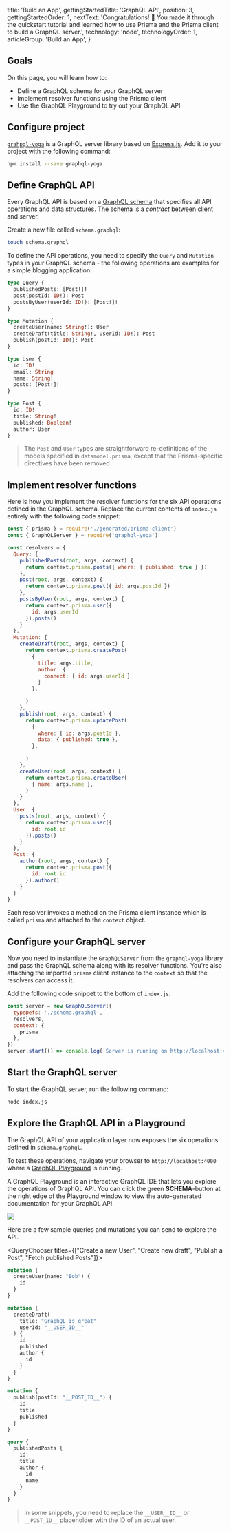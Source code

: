 
  title: 'Build an App',
  gettingStartedTitle: 'GraphQL API',
  position: 3,
  gettingStartedOrder: 1,
  nextText: 'Congratulations! 🚀 You made it through the quickstart tutorial and learned how to use Prisma and the Prisma client to build a GraphQL server.',
  technology: 'node',
  technologyOrder: 1,
  articleGroup: 'Build an App',
}

## Goals

On this page, you will learn how to:

- Define a GraphQL schema for your GraphQL server
- Implement resolver functions using the Prisma client
- Use the GraphQL Playground to try out your GraphQL API

## Configure project

[`grahpql-yoga`](https://github.com/prisma/graphql-yoga) is a GraphQL server library based on [Express.js](https://expressjs.com/). Add it to your project with the following command:

```bash copy
npm install --save graphql-yoga
```

## Define GraphQL API

Every GraphQL API is based on a [GraphQL schema](https://www.prisma.io/blog/graphql-server-basics-the-schema-ac5e2950214e/) that specifies all API operations and data structures. The schema is a _contract_ between client and server.

Create a new file called `schema.graphql`:

```bash copy
touch schema.graphql
```

To define the API operations, you need to specify the `Query` and `Mutation` types in your GraphQL schema - the following operations are examples for a simple blogging application:

```graphql copy
type Query {
  publishedPosts: [Post!]!
  post(postId: ID!): Post
  postsByUser(userId: ID!): [Post!]!
}

type Mutation {
  createUser(name: String!): User
  createDraft(title: String!, userId: ID!): Post
  publish(postId: ID!): Post
}

type User {
  id: ID!
  email: String
  name: String!
  posts: [Post!]!
}

type Post {
  id: ID!
  title: String!
  published: Boolean!
  author: User
}
```

> The `Post` and `User` types are straightforward re-definitions of the models specified in `datamodel.prisma`, except that the Prisma-specific directives have been removed.

## Implement resolver functions

Here is how you implement the resolver functions for the six API operations defined in the GraphQL schema. Replace the current contents of `index.js` entirely with the following code snippet:

```js lineNumbers,copy
const { prisma } = require('./generated/prisma-client')
const { GraphQLServer } = require('graphql-yoga')

const resolvers = {
  Query: {
    publishedPosts(root, args, context) {
      return context.prisma.posts({ where: { published: true } })
    },
    post(root, args, context) {
      return context.prisma.post({ id: args.postId })
    },
    postsByUser(root, args, context) {
      return context.prisma.user({
        id: args.userId
      }).posts()
    }
  },
  Mutation: {
    createDraft(root, args, context) {
      return context.prisma.createPost(
        {
          title: args.title,
          author: {
            connect: { id: args.userId }
          }
        },

      )
    },
    publish(root, args, context) {
      return context.prisma.updatePost(
        {
          where: { id: args.postId },
          data: { published: true },
        },

      )
    },
    createUser(root, args, context) {
      return context.prisma.createUser(
        { name: args.name },
      )
    }
  },
  User: {
    posts(root, args, context) {
      return context.prisma.user({
        id: root.id
      }).posts()
    }
  },
  Post: {
    author(root, args, context) {
      return context.prisma.post({
        id: root.id
      }).author()
    }
  }
}
```

Each resolver invokes a method on the Prisma client instance which is called `prisma` and attached to the `context` object.

## Configure your GraphQL server

Now you need to instantiate the `GraphQLServer` from the `graphql-yoga` library and pass the GraphQL schema along with its resolver functions. You're also attaching the imported `prisma` client instance to the `context` so that the resolvers can access it.

Add the following code snippet to the bottom of `index.js`:

```js lineNumbers,copy
const server = new GraphQLServer({
  typeDefs: './schema.graphql',
  resolvers,
  context: {
    prisma
  },
})
server.start(() => console.log('Server is running on http://localhost:4000'))
```

## Start the GraphQL server

To start the GraphQL server, run the following command:

```bash copy
node index.js
```

## Explore the GraphQL API in a Playground

The GraphQL API of your application layer now exposes the six operations defined in `schema.graphql`.

To test these operations, navigate your browser to `http://localhost:4000` where a [GraphQL Playground](https://github.com/prisma/graphql-playground) is running.

<Collapse title="Learn more about the GraphQL Playground">

A GraphQL Playground is an interactive GraphQL IDE that lets you explore the operations of GraphQL API. You can click the green **SCHEMA**-button at the right edge of the Playground window to view the auto-generated documentation for your GraphQL API.

![](https://imgur.com/7vJGm8a.png)

</Collapse>

Here are a few sample queries and mutations you can send to explore the API.

<QueryChooser titles={["Create a new User", "Create new draft", "Publish a Post", "Fetch published Posts"]}>

```graphql lineNumbers,copy
mutation {
  createUser(name: "Bob") {
    id
  }
}
```

```graphql lineNumbers,copy
mutation {
  createDraft(
    title: "GraphQL is great"
    userId: "__USER_ID__"
  ) {
    id
    published
    author {
      id
    }
  }
}
```

```graphql lineNumbers,copy
mutation {
  publish(postId: "__POST_ID__") {
    id
    title
    published
  }
}
```

```graphql lineNumbers,copy
query {
  publishedPosts {
    id
    title
    author {
      id
      name
    }
  }
}
```

</QueryChooser>

> In some snippets, you need to replace the `__USER__ID__` or `__POST_ID__` placeholder with the ID of an actual user.
